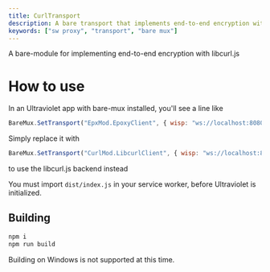 ```yaml
---
title: CurlTransport
description: A bare transport that implements end-to-end encryption with libcurl.js and wisp.
keywords: ["sw proxy", "transport", "bare mux"]
---
```


A bare-module for implementing end-to-end encryption with libcurl.js

# How to use

In an Ultraviolet app with bare-mux installed, you'll see a line like

```js
BareMux.SetTransport("EpxMod.EpoxyClient", { wisp: "ws://localhost:8080/wisp" });
```

Simply replace it with

```js
BareMux.SetTransport("CurlMod.LibcurlClient", { wisp: "ws://localhost:8080/wisp" });
```

to use the libcurl.js backend instead

You must import `dist/index.js` in your service worker, before Ultraviolet is initialized.

## Building

```bash
npm i
npm run build
```

Building on Windows is not supported at this time.
